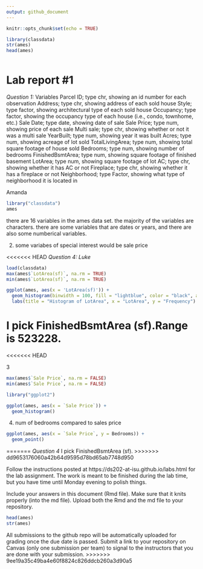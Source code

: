 ```yaml
---
output: github_document
---
```


<!-- README.md is generated from README.Rmd. Please edit the README.Rmd file -->


```r
knitr::opts_chunk$set(echo = TRUE)

library(classdata)
str(ames)
head(ames)



```

# Lab report #1

*Question 1:*
Variables
Parcel ID; type chr, showing an id number for each observation
Address; type chr, showing address of each sold house
Style; type factor, showing architectural type of each sold house
Occupancy; type factor, showing the occupancy type of each house (i.e., condo, townhome, etc.)
Sale Date; type date, showing date of sale
Sale Price; type num, showing price of each sale
Multi sale; type chr, showing whether or not it was a multi sale
YearBuilt; type num, showing year it was built
Acres; type num, showing acreage of lot sold
TotalLivingArea; type num, showing total square footage of house sold
Bedrooms; type num, showing number of bedrooms
FinishedBsmtArea; type num, showing square footage of finished basement
LotArea; type num, showing square footage of lot
AC; type chr, showing whether it has AC or not
Fireplace; type chr, showing whether it has a fireplace or not
Neighborhood; type Factor, showing what type of neighborhood it is located in



Amanda 
```r
library("classdata")
ames
```
there are 16 variables in the ames data set. the majority of the variables are characters. there are some variables that are dates or years, and there are also some numberical variables.


2. some variabes of special interest would be sale price 

<<<<<<< HEAD
*Question 4: Luke*
```r
load(classdata)
max(ames$`LotArea(sf)`, na.rm = TRUE)
min(ames$`LotArea(sf)`, na.rm = TRUE)

ggplot(ames, aes(x = 'LotArea(sf)')) +
  geom_histogram(binwidth = 100, fill = "lightblue", color = "black", alpha = 0.7) +
  labs(title = "Histogram of LotArea", x = "LotArea", y = "Frequency")


```

I pick FinishedBsmtArea (sf).Range is 523228. 
=======
<<<<<<< HEAD

3

```r
max(ames$`Sale Price`, na.rm = FALSE)
min(ames$`Sale Price`, na.rm = FALSE)
```
```r
library("ggplot2")
```

```r
ggplot(ames, aes(x = `Sale Price`)) +
  geom_histogram()
```


4. num of bedrooms compared to sales price

```r
ggplot(ames, aes(x = `Sale Price`, y = Bedrooms)) +
  geom_point()
```



=======
*Question 4*
I pick FinishedBsmtArea (sf).
>>>>>>> dd9653176060a42b64d9595d78bd65ab7748d950

Follow the instructions posted at https://ds202-at-isu.github.io/labs.html for the lab assignment. The work is meant to be finished during the lab time, but you have time until Monday evening to polish things.

Include your answers in this document (Rmd file). Make sure that it knits properly (into the md file). Upload both the Rmd and the md file to your repository.  

```r
head(ames)
str(ames)
```


All submissions to the github repo will be automatically uploaded for grading once the due date is passed.
Submit a link to your repository on Canvas (only one submission per team) to signal to the instructors that you are done with your submission.
>>>>>>> 9ee19a35c49ba4e60f8824c826ddcb260a3d90a5

